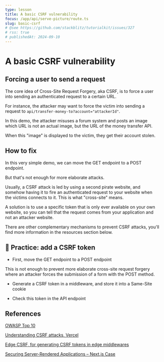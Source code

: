 ```yaml
---
type: lesson
title: A basic CSRF vulnerability
focus: /app/api/serve-picture/route.ts
slug: basic-csrf
# @see https://github.com/stackblitz/tutorialkit/issues/327
# rss: true
# publishedAt: 2024-09-10
---
```


# A basic CSRF vulnerability

## Forcing a user to send a request

The core idea of Cross-Site Request Forgery, aka CSRF,
is to force a user into sending an authenticated request to a certain URL.

For instance, the attacker may want to force the victim
into sending a request to `api/transfer-money-to?account="attackerId"`.

In this demo, the attacker misuses a forum system and posts an image
which URL is not an actual image, but the URL of the money transfer API.

When this "image" is displayed to the victim, 
they get their account stolen.

## How to fix

In this very simple demo, we can move the GET endpoint to a POST endpoint.

But that's not enough for more elaborate attacks. 

Usually, a CSRF attack is led by using a second pirate website,
and somehow having it to fire an authenticated request to your website when the victims connects to it.
This is what "cross-site" means.

A solution is to use a specific token that is only ever available on your own website,
so you can tell that the request comes from your application and not an attacker website.

There are other complementary mechanisms to prevent CSRF attacks, you'll find more information in the resources section below.

## 🔨 Practice: add a CSRF token

- First, move the GET endpoint to a POST endpoint

This is not enough to prevent more elaborate cross-site request forgery 
where an attacker forces the submission of a form with the POST method.

- Generate a CSRF token in a middleware,
and store it into a Same-Site cookie

- Check this token in the API endpoint

## References

[OWASP Top 10](https://owasp.org/Top10/A01_2021-Broken_Access_Control/)

[Understanding CSRF attacks, Vercel](https://vercel.com/blog/understanding-csrf-attacks)

[Edge CSRF, for generating CSRF tokens in edge middlewares](https://github.com/kubetail-org/edge-csrf)

[Securing Server-Rendered Applications – Next.js Case](https://gitnation.com/contents/securing-server-rendered-applications-nextjs-case)


<BetaBanner />


<ReactAdvancedBanner />